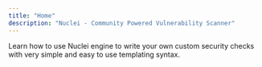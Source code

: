 ```yaml
---
title: "Home"
description: "Nuclei - Community Powered Vulnerability Scanner"
---
```

Learn how to use Nuclei engine to write your own custom security checks with very simple and easy to use templating syntax.


<CardGroup cols={2}>
  <Card title="Get Started" icon="sparkles" iconType="duotone" color="#2C46A3" href="/templating-guide/introduction">
  </Card>
  <Card title="Nuclei Templates" icon="book" iconType="duotone" color="#2C46A3" href="https://github.com/projectdiscovery/nuclei-templates">
  </Card>
</CardGroup>